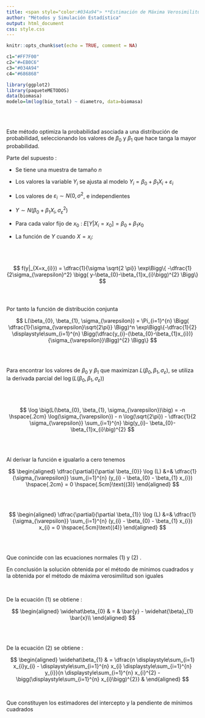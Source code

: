 ```yaml
---
title: <span style="color:#034a94"> **Estimación de Máxima Verosimilitud**</span>
author: "Métodos y Simulación Estadística"
output: html_document
css: style.css
---
```


```r
knitr::opts_chunk$set(echo = TRUE, comment = NA)

c1="#FF7F00"
c2="#=EB0C6"
c3="#034A94"
c4="#686868"

library(ggplot2)
library(paqueteMETODOS)
data(biomasa)
modelo=lm(log(bio_total) ~ diametro, data=biomasa)
```

</br></br>


Este método optimiza la probabilidad asociada a una distribución de probabilidad, seleccionando los valores de $\beta_{0}$ y $\beta_{1}$ que hace tanga la mayor probabilidad.

Parte del supuesto  : 

* Se tiene una muestra de tamaño $n$

* Los valores la variable $Y_{i}$ se ajusta al modelo $Y_{i} = \beta_{0} + \beta_{1} X_{i} + \varepsilon_{i}$

* Los valores de $\varepsilon_{i} \sim N( 0, \sigma^{2}$, e independientes

* $Y \sim  N(\beta_{0}+ \beta_{1}X_{i}, \sigma_{\varepsilon}^{2})$

* Para cada valor fijo de $x_{0}$ : $E[Y|X_{i}=x_{0}] = \beta_{0}+\beta_{1}x_{0}$

* La función de $Y$ cuando $X = x_{i}$:

</br></br>

$$
f(y|_{X=x_{i}}) = \dfrac{1}{\sigma \sqrt{2 \pi}} \exp\Bigg\{ -\dfrac{1}{2\sigma_{\varepsilon}^2} \bigg( y-\beta_{0}-\beta_{1}x_{i}\bigg)^{2}  \Bigg\}
$$
</br></br>

Por tanto la función de distribución conjunta 

$$
L(\beta_{0}, \beta_{1}, \sigma_{\varepsilon}) =  \Pi_{i=1}^{n} \Bigg( \dfrac{1}{\sigma_{\varepsilon}\sqrt{2\pi}}  \Bigg)^n \exp\Bigg\{-\dfrac{1}{2} \displaystyle\sum_{i=1}^{n} \Bigg(\dfrac{y_{i}-(\beta_{0}-\beta_{1}x_{i})}{\sigma_{\varepsilon}}\Bigg)^{2} \Bigg\}
$$ 

</br></br>

Para encontrar los valores de $\beta_{0}$ y $\beta_{1}$ que maximizan $L(\beta_{0}, \beta_{1}, \sigma_{\varepsilon})$, se utiliza la derivada parcial del $\log (L(\beta_{0}, \beta_{1}, \sigma_{\varepsilon}))$

</br></br>

$$
\log \big(L(\beta_{0}, \beta_{1}, \sigma_{\varepsilon})\big) = -n \hspace{.2cm} \log(\sigma_{\varepsilon}) - n \log(\sqrt{2\pi}) - \dfrac{1}{2 \sigma_{\varepsilon}} \sum_{i=1}^{n} \big(y_{i}- \beta_{0}-\beta_{1}x_{i}\big)^{2} 
$$

</br></br>

Al derivar la función e igualarlo a cero tenemos

$$
\begin{aligned}
\dfrac{\partial}{\partial \beta_{0}} \log (L) &=& \dfrac{1}{\sigma_{\varepsilon}} \sum_{i=1}^{n} (y_{i} - \beta_{0} - \beta_{1} x_{i}) \hspace{.2cm} = 0  \hspace{.5cm}\text{(3)}
\end{aligned}
$$

</br></br>


$$
\begin{aligned}
\dfrac{\partial}{\partial \beta_{1}} \log (L) &=& \dfrac{1}{\sigma_{\varepsilon}} \sum_{i=1}^{n} (y_{i} - \beta_{0} - \beta_{1} x_{i}) x_{i} = 0  \hspace{.5cm}\text{(4)}
\end{aligned}
$$

</br></br>

Que conincide con las ecuaciones normales $(1)$ y $(2)$ . 

En conclusión la solución obtenida por el método de mínimos cuadrados y la obtenida por el método de máxima verosimilitud son iguales

</br>

De la ecuación $(1)$ se obtiene :

<div class="content-box-blue">

$$
\begin{aligned}
\widehat\beta_{0} & = &   \bar{y} - \widehat{\beta}_{1} \bar{x}\\
\end{aligned}
$$
</div>

</br></br>

De la ecuación $(2)$ se obtiene :

<div class="content-box-blue">
$$
\begin{aligned}
\widehat\beta_{1} & =  \dfrac{n \displaystyle\sum_{i=1} x_{i}y_{i}  - \displaystyle\sum_{i=1}^{n} x_{i}  \displaystyle\sum_{i=1}^{n} y_{i}}{n \displaystyle\sum_{i=1}^{n} x_{i}^{2} - \bigg(\displaystyle\sum_{i=1}^{n}  x_{i}\bigg)^{2}} &   
\end{aligned}
$$

</div>

</br>

Que constituyen los estimadores del intercepto y la pendiente de mínimos cuadrados


